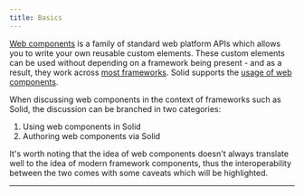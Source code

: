 ```yaml
---
title: Basics
---
```


[Web components](https://developer.mozilla.org/en-US/docs/Web/API/Web_components) is a family of standard web platform APIs which allows you to write your own reusable custom elements.
These custom elements can be used without depending on a framework being present - and as a result, they work across [most frameworks](https://custom-elements-everywhere.com). Solid supports the [usage of web components](https://custom-elements-everywhere.com/libraries/solid/results/results.html).

When discussing web components in the context of frameworks such as Solid, the discussion can be branched in two categories:

1. Using web components in Solid
2. Authoring web components via Solid

It's worth noting that the idea of web components doesn't always translate well to the idea of modern framework components, thus the
interoperability between the two comes with some caveats which will be highlighted.

---

